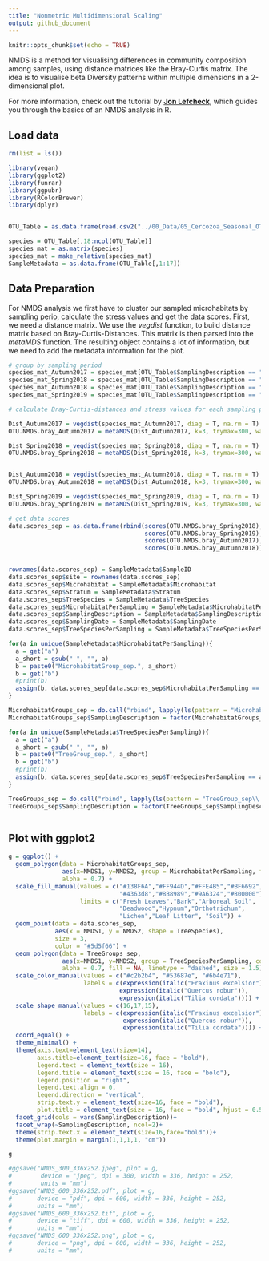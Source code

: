 ```yaml
---
title: "Nonmetric Multidimensional Scaling"
output: github_document
---
```


```r
knitr::opts_chunk$set(echo = TRUE)
```

NMDS is a method for visualising differences in community composition among samples, using distance matrices like the Bray-Curtis matrix. The idea is to visualise beta Diversity patterns within multiple dimensions in a 2-dimensional plot.

For more information, check out the tutorial by **[Jon Lefcheck](R.https://jonlefcheck.net/2012/10/24/nmds-tutorial-in-r/)**, which guides you through the basics of an NMDS analysis in R.

## Load data


```r

rm(list = ls())

library(vegan)
library(ggplot2)
library(funrar)
library(ggpubr)
library(RColorBrewer)
library(dplyr)


OTU_Table = as.data.frame(read.csv2("../00_Data/05_Cercozoa_Seasonal_OTU_Table_min-freq-7633_transposed_withMetadata.csv",header = T))

species = OTU_Table[,18:ncol(OTU_Table)]
species_mat = as.matrix(species)
species_mat = make_relative(species_mat)
SampleMetadata = as.data.frame(OTU_Table[,1:17])

```

## Data Preparation

For NMDS analysis we first have to cluster our sampled microhabitats by sampling perio, calculate the stress values and get the data scores. First, we need a distance matrix. We use the *vegdist* function, to build distance matrix based on Bray-Curtis-Distances. This matrix is then parsed into the *metaMDS* function. The resulting object contains a lot of information, but we need to add the metadata information for the plot.

```r

# group by sampling period
species_mat_Autumn2017 = species_mat[OTU_Table$SamplingDescription == "Autumn 2017",]
species_mat_Spring2018 = species_mat[OTU_Table$SamplingDescription == "Spring 2018",]
species_mat_Autumn2018 = species_mat[OTU_Table$SamplingDescription == "Autumn 2018",]
species_mat_Spring2019 = species_mat[OTU_Table$SamplingDescription == "Spring 2019",]

# calculate Bray-Curtis-distances and stress values for each sampling period

Dist_Autumn2017 = vegdist(species_mat_Autumn2017, diag = T, na.rm = T)
OTU.NMDS.bray_Autumn2017 = metaMDS(Dist_Autumn2017, k=3, trymax=300, wascores=TRUE, trace=TRUE, zerodist="add")

Dist_Spring2018 = vegdist(species_mat_Spring2018, diag = T, na.rm = T)
OTU.NMDS.bray_Spring2018 = metaMDS(Dist_Spring2018, k=3, trymax=300, wascores=TRUE, trace=TRUE, zerodist="add")


Dist_Autumn2018 = vegdist(species_mat_Autumn2018, diag = T, na.rm = T)
OTU.NMDS.bray_Autumn2018 = metaMDS(Dist_Autumn2018, k=3, trymax=300, wascores=TRUE, trace=TRUE, zerodist="add")

Dist_Spring2019 = vegdist(species_mat_Spring2019, diag = T, na.rm = T)
OTU.NMDS.bray_Spring2019 = metaMDS(Dist_Spring2019, k=3, trymax=300, wascores=TRUE, trace=TRUE, zerodist="add")

# get data scores
data.scores_sep = as.data.frame(rbind(scores(OTU.NMDS.bray_Spring2018), 
                                      scores(OTU.NMDS.bray_Spring2019),
                                      scores(OTU.NMDS.bray_Autumn2017), 
                                      scores(OTU.NMDS.bray_Autumn2018)))


rownames(data.scores_sep) = SampleMetadata$SampleID
data.scores_sep$site = rownames(data.scores_sep)
data.scores_sep$Microhabitat = SampleMetadata$Microhabitat
data.scores_sep$Stratum = SampleMetadata$Stratum
data.scores_sep$TreeSpecies = SampleMetadata$TreeSpecies
data.scores_sep$MicrohabitatPerSampling = SampleMetadata$MicrohabitatPerSampling
data.scores_sep$SamplingDescription = SampleMetadata$SamplingDescription
data.scores_sep$SamplingDate = SampleMetadata$SamplingDate
data.scores_sep$TreeSpeciesPerSampling = SampleMetadata$TreeSpeciesPerSampling

for(a in unique(SampleMetadata$MicrohabitatPerSampling)){
  a = get("a")
  a_short = gsub(" ", "", a)
  b = paste0("MicrohabitatGroup_sep.", a_short)
  b = get("b")
  #print(b)
  assign(b, data.scores_sep[data.scores_sep$MicrohabitatPerSampling == a,][chull(data.scores_sep[data.scores_sep$MicrohabitatPerSampling == a, c("NMDS1", "NMDS2")]), ])
}

MicrohabitatGroups_sep = do.call("rbind", lapply(ls(pattern = "MicrohabitatGroup_sep\\."),get))
MicrohabitatGroups_sep$SamplingDescription = factor(MicrohabitatGroups_sep$SamplingDescription, levels=c('Autumn 2017','Spring 2018','Autumn 2018','Spring 2019'))

for(a in unique(SampleMetadata$TreeSpeciesPerSampling)){
  a = get("a")
  a_short = gsub(" ", "", a)
  b = paste0("TreeGroup_sep.", a_short)
  b = get("b")
  #print(b)
  assign(b, data.scores_sep[data.scores_sep$TreeSpeciesPerSampling == a,][chull(data.scores_sep[data.scores_sep$TreeSpeciesPerSampling == a, c("NMDS1", "NMDS2")]), ])
}

TreeGroups_sep = do.call("rbind", lapply(ls(pattern = "TreeGroup_sep\\."),get))
TreeGroups_sep$SamplingDescription = factor(TreeGroups_sep$SamplingDescription, levels=c('Autumn 2017','Spring 2018','Autumn 2018','Spring 2019'))



```
## Plot with ggplot2

```r
g = ggplot() + 
  geom_polygon(data = MicrohabitatGroups_sep, 
               aes(x=NMDS1, y=NMDS2, group = MicrohabitatPerSampling, fill = Microhabitat), 
               alpha = 0.7) + 
  scale_fill_manual(values = c("#138F6A","#FF944D","#FFE4B5","#BF6692","#A8ACFF",
                               "#4363d8","#8B8989","#9A6324","#800000"), 
                    limits = c("Fresh Leaves","Bark","Arboreal Soil", 
                               "Deadwood","Hypnum","Orthotrichum",
                               "Lichen","Leaf Litter", "Soil")) + 
  geom_point(data = data.scores_sep, 
             aes(x = NMDS1, y = NMDS2, shape = TreeSpecies), 
             size = 3,
             color = "#5d5f66") + 
  geom_polygon(data = TreeGroups_sep, 
               aes(x=NMDS1, y=NMDS2, group = TreeSpeciesPerSampling, color = TreeSpecies),
               alpha = 0.7, fill = NA, linetype = "dashed", size = 1.5) +
  scale_color_manual(values = c("#c2b2b4", "#53687e", "#6b4e71"), 
                     labels = c(expression(italic("Fraxinus excelsior")), 
                               expression(italic("Quercus robur")), 
                               expression(italic("Tilia cordata")))) +
  scale_shape_manual(values = c(16,17,15), 
                     labels = c(expression(italic("Fraxinus excelsior")), 
                                expression(italic("Quercus robur")), 
                                expression(italic("Tilia cordata")))) +
  coord_equal() + 
  theme_minimal() +
  theme(axis.text=element_text(size=14), 
        axis.title=element_text(size=16, face = "bold"), 
        legend.text = element_text(size = 16),
        legend.title = element_text(size = 16, face = "bold"), 
        legend.position = "right",
        legend.text.align = 0,
        legend.direction = "vertical", 
        strip.text.y = element_text(size=16, face = "bold"), 
        plot.title = element_text(size = 16, face = "bold", hjust = 0.5)) + 
  facet_grid(cols = vars(SamplingDescription))+
  facet_wrap(~SamplingDescription, ncol=2)+
  theme(strip.text.x = element_text(size=16,face="bold"))+
  theme(plot.margin = margin(1,1,1,1, "cm"))

g

```

```r
#ggsave("NMDS_300_336x252.jpeg", plot = g, 
#        device = "jpeg", dpi = 300, width = 336, height = 252, 
#        units = "mm")
#ggsave("NMDS_600_336x252.pdf", plot = g, 
#       device = "pdf", dpi = 600, width = 336, height = 252, 
#       units = "mm")
#ggsave("NMDS_600_336x252.tif", plot = g, 
#       device = "tiff", dpi = 600, width = 336, height = 252, 
#       units = "mm")
#ggsave("NMDS_600_336x252.png", plot = g, 
#       device = "png", dpi = 600, width = 336, height = 252, 
#       units = "mm")
```
